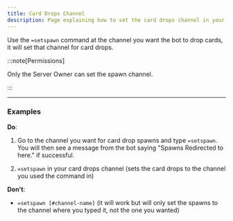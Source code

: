 ```yaml
---
title: Card Drops Channel
description: Page explaining how to set the card drops channel in your server.
---
```



Use the `=setspawn` command at the channel you want the bot to drop cards, it will set that channel for card drops.

:::note[Permissions]

Only the Server Owner can set the spawn channel.

:::

---

### Examples

**Do**:

<Steps>

1. Go to the channel you want for card drop spawns and type `=setspawn`. You will then see a message from the bot saying "Spawns Redirected to here." if successful.

2. `=setspawn` in your card drops channel (sets the card drops to the channel you used the command in)

</Steps>

**Don't**:

- `=setspawn [#channel-name]` (it will work but will only set the spawns to the channel where you typed it, not the one you wanted)
